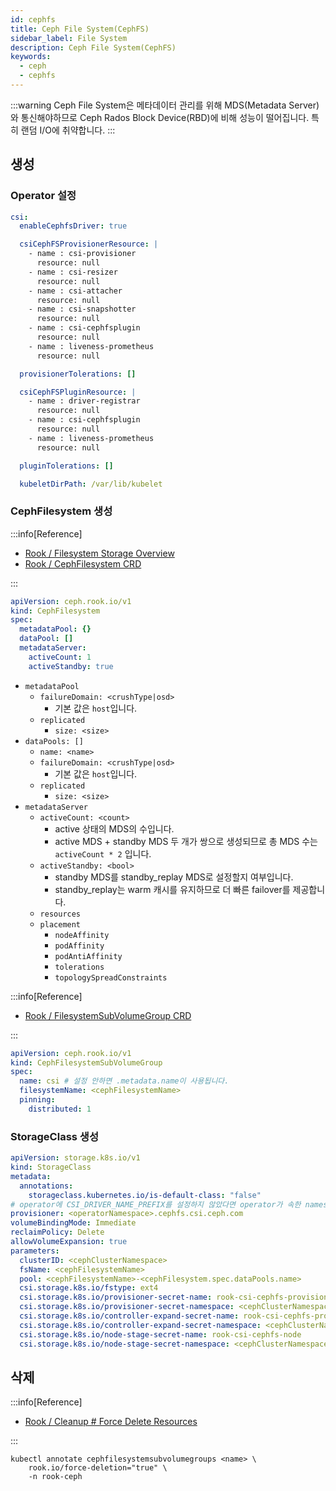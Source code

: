 ```yaml
---
id: cephfs
title: Ceph File System(CephFS)
sidebar_label: File System
description: Ceph File System(CephFS)
keywords:
  - ceph
  - cephfs
---
```


:::warning
Ceph File System은 메타데이터 관리를 위해 MDS(Metadata Server)와 통신해야하므로 Ceph Rados Block Device(RBD)에 비해 성능이 떨어집니다. 특히 랜덤 I/O에 취약합니다.
:::

## 생성

### Operator 설정

```yaml title="rook-ceph-values.yaml"
csi:
  enableCephfsDriver: true

  csiCephFSProvisionerResource: |
    - name : csi-provisioner
      resource: null
    - name : csi-resizer
      resource: null
    - name : csi-attacher
      resource: null
    - name : csi-snapshotter
      resource: null
    - name : csi-cephfsplugin
      resource: null
    - name : liveness-prometheus
      resource: null

  provisionerTolerations: []

  csiCephFSPluginResource: |
    - name : driver-registrar
      resource: null
    - name : csi-cephfsplugin
      resource: null
    - name : liveness-prometheus
      resource: null

  pluginTolerations: []

  kubeletDirPath: /var/lib/kubelet
```

### CephFilesystem 생성

:::info[Reference]

- [Rook / Filesystem Storage Overview](https://rook.io/docs/rook/latest-release/Storage-Configuration/Shared-Filesystem-CephFS/filesystem-storage/)
- [Rook / CephFilesystem CRD](https://rook.io/docs/rook/latest-release/CRDs/Shared-Filesystem/ceph-filesystem-crd/)

:::

```yaml
apiVersion: ceph.rook.io/v1
kind: CephFilesystem
spec:
  metadataPool: {}
  dataPool: []
  metadataServer:
    activeCount: 1
    activeStandby: true
```

- `metadataPool`
  - `failureDomain: <crushType|osd>`
    - 기본 값은 `host`입니다.
  - `replicated`
    - `size: <size>`
- `dataPools: []`
  - `name: <name>`
  - `failureDomain: <crushType|osd>`
    - 기본 값은 `host`입니다.
  - `replicated`
    - `size: <size>`
- `metadataServer`
  - `activeCount: <count>`
    - active 상태의 MDS의 수입니다.
    - active MDS + standby MDS 두 개가 쌍으로 생성되므로 총 MDS 수는 `activeCount * 2` 입니다.
  - `activeStandby: <bool>`
    - standby MDS를 standby_replay MDS로 설정할지 여부입니다.
    - standby_replay는 warm 캐시를 유지하므로 더 빠른 failover를 제공합니다.
  - `resources`
  - `placement`
    - `nodeAffinity`
    - `podAffinity`
    - `podAntiAffinity`
    - `tolerations`
    - `topologySpreadConstraints`

:::info[Reference]

- [Rook / FilesystemSubVolumeGroup CRD](https://rook.io/docs/rook/latest-release/CRDs/Shared-Filesystem/ceph-fs-subvolumegroup-crd/)

:::

```yaml
apiVersion: ceph.rook.io/v1
kind: CephFilesystemSubVolumeGroup
spec:
  name: csi # 설정 안하면 .metadata.name이 사용됩니다.
  filesystemName: <cephFilesystemName>
  pinning:
    distributed: 1
```

### StorageClass 생성

```yaml
apiVersion: storage.k8s.io/v1
kind: StorageClass
metadata:
  annotations:
    storageclass.kubernetes.io/is-default-class: "false"
# operator에 CSI_DRIVER_NAME_PREFIX를 설정하지 않았다면 operator가 속한 namespace를 사용합니다.
provisioner: <operatorNamespace>.cephfs.csi.ceph.com
volumeBindingMode: Immediate
reclaimPolicy: Delete
allowVolumeExpansion: true
parameters:
  clusterID: <cephClusterNamespace>
  fsName: <cephFilesystemName>
  pool: <cephFilesystemName>-<cephFilesystem.spec.dataPools.name>
  csi.storage.k8s.io/fstype: ext4
  csi.storage.k8s.io/provisioner-secret-name: rook-csi-cephfs-provisioner
  csi.storage.k8s.io/provisioner-secret-namespace: <cephClusterNamespace>
  csi.storage.k8s.io/controller-expand-secret-name: rook-csi-cephfs-provisioner
  csi.storage.k8s.io/controller-expand-secret-namespace: <cephClusterNamespace>
  csi.storage.k8s.io/node-stage-secret-name: rook-csi-cephfs-node
  csi.storage.k8s.io/node-stage-secret-namespace: <cephClusterNamespace>
```

## 삭제

:::info[Reference]

- [Rook / Cleanup # Force Delete Resources](https://rook.io/docs/rook/latest-release/Getting-Started/ceph-teardown/#force-delete-resources)

:::

```shell
kubectl annotate cephfilesystemsubvolumegroups <name> \
    rook.io/force-deletion="true" \
    -n rook-ceph
```
